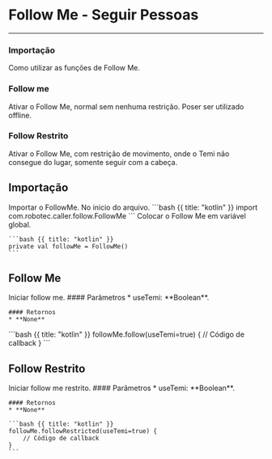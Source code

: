 # Follow Me - Seguir Pessoas
---

### Importação
Como utilizar as funções de Follow Me.

### Follow me
Ativar o Follow Me, normal sem nenhuma restrição. Poser ser utilizado offline.

### Follow Restrito
Ativar o Follow Me, com restrição de movimento, onde o Temi não consegue do lugar, somente seguir com a cabeça.

## Importação

<Row>
  <Col>
    Importar o FollowMe. No inicio do arquivo.
  </Col>
  <Col>
    ```bash {{ title: "kotlin" }}
    import com.robotec.caller.follow.FollowMe
    ```
  </Col>
  <Col>
    Colocar o Follow Me em variável global.
  </Col>
  <Col>

    ```bash {{ title: "kotlin" }}
    private val followMe = FollowMe()
    ```
  </Col>
</Row>

## Follow Me

<Row>
  <Col>
    Iniciar follow me.
    #### Parâmetros
    * useTemi: **Boolean**.

    #### Retornos
    * **None**
  </Col>
  <Col>
    ```bash {{ title: "kotlin" }}
    followMe.follow(useTemi=true) {
      // Código de callback
    }
    ```
  </Col>
</Row>

## Follow Restrito

<Row>
  <Col>
    Iniciar follow me restrito.
    #### Parâmetros
    * useTemi: **Boolean**.

    #### Retornos
    * **None**
  </Col>
  <Col>

    ```bash {{ title: "kotlin" }}
    followMe.followRestricted(useTemi=true) {
        // Código de callback
    }
    ```
  </Col>
</Row>
